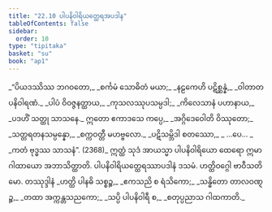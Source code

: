 ```yaml
---
title: "22.10 ပါပနိဝါရိယတ္ထေရအပဒါန"
tableOfContents: false
sidebar:
  order: 10
type: "tipitaka"
basket: "su"
book: "ap1"
---
```



<DynamicBreadcrumb />

<Division number="51" book="ap1" e="ch" v="20" p="238">

<Paragraph number="2890" type="verses" book="ap1">
_“ပိယဒဿိဿ ဘဂဝတော,_  
_စင်္ကမံ သောဓိတံ မယာ;_  
_နဠကေဟိ ပဋိစ္ဆန္နံ,_  
_ဝါတာတပနိဝါရဏံ._  

</Paragraph>

</Division>
<Division number="52" book="ap1" e="ch" v="20" p="238">

<Paragraph number="2891" type="verses" book="ap1">
_ပါပံ ဝိဝဇ္ဇနတ္ထာယ,_  
_ကုသလဿုပသမ္ပဒါ;_  
_ကိလေသာနံ ပဟာနာယ,_  
_ပဒဟိံ သတ္ထု သာသနေ._  

</Paragraph>

</Division>
<Division number="53" book="ap1" e="ch" v="20" p="238">

<Paragraph number="2892" type="verses" book="ap1">
ဣတော ဧကာဒသေ ကပ္ပေ,_  
_အဂ္ဂိဒေဝေါတိ ဝိဿုတော;_  
_သတ္တရတနသမ္ပန္နော,_  
_စက္ကဝတ္တီ မဟဗ္ဗလော._  

</Paragraph>

</Division>
<Division number="54" book="ap1" e="ch" v="20" p="238">

<Paragraph number="2893" type="verses" book="ap1">
_ပဋိသမ္ဘိဒါ စတဿော,_  
_ …ပေ… _  
_ကတံ ဗုဒ္ဓဿ သာသနံ”. (2368)_  

</Paragraph>

<Paragraph number="2894" book="ap1">
ဣတ္ထံ သုဒံ အာယသ္မာ ပါပနိဝါရိယော ထေရော ဣမာ ဂါထာယော အဘာသိတ္ထာတိ.

</Paragraph>
</Division>

<Paragraph number="2895" type="center" book="ap1">
ပါပနိဝါရိယတ္ထေရဿာပဒါနံ ဒသမံ.



</Paragraph>

<Paragraph number="2896" type="center" book="ap1">
ဟတ္ထိဝဂ္ဂေါ ဗာဝီသတိမော.



</Paragraph>

<Paragraph number="2897" type="center" book="ap1">
တဿုဒ္ဒါနံ


</Paragraph>

<Paragraph number="2898" type="verses" book="ap1">
_ဟတ္ထိ ပါနဓိ သစ္စဉ္စ,_  
_ဧကသညိ စ ရံသိကော;_  
_သန္ဓိတော တာလဝဏ္ဋဉ္စ,_  
_တထာ အက္ကန္တသညကော;_  
_သပ္ပိ ပါပနိဝါရီ စ,_  
_စတုပ္ပညာသ ဂါထကာတိ._
</Paragraph>